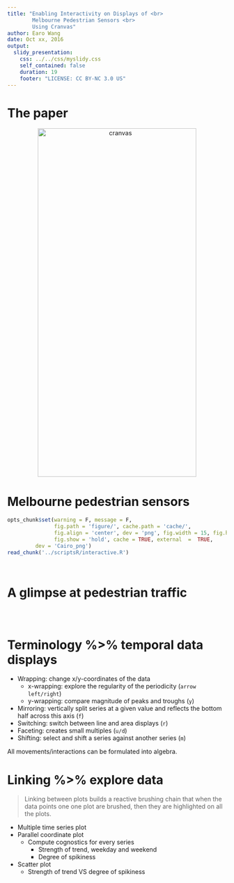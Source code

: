 ```yaml
---
title: "Enabling Interactivity on Displays of <br> 
        Melbourne Pedestrian Sensors <br>
        Using Cranvas"
author: Earo Wang
date: Oct xx, 2016
output:
  slidy_presentation:
    css: ../../css/myslidy.css
    self_contained: false
    duration: 19
    footer: "LICENSE: CC BY-NC 3.0 US"
---
```


# The paper

<center><img src="figure/cranvas_paper.png" alt="cranvas" style="width: 85%; height: 800px"/></center>

# Melbourne pedestrian sensors 

```r
opts_chunk$set(warning = F, message = F,
			   fig.path = 'figure/', cache.path = 'cache/', 
			   fig.align = 'center', dev = 'png', fig.width = 15, fig.height = 8, 
			   fig.show = 'hold', cache = TRUE, external  =  TRUE,
         dev = 'Cairo_png')
read_chunk('../scriptsR/interactive.R')
```

```r
```

```r
```

# A glimpse at pedestrian traffic

```r
```

```r
```

```r
```

# Terminology %>% temporal data displays

* Wrapping: change x/y-coordinates of the data
    + x-wrapping: explore the regularity of the periodicity (`arrow left/right`)
    + y-wrapping: compare magnitude of peaks and troughs (`y`)
* Mirroring: vertically split series at a given value and reflects the bottom half
  across this axis (`f`)
* Switching: switch between line and area displays (`r`)
* Faceting: creates small multiples (`u/d`)
* Shifting: select and shift a series against another series (`m`)

All movements/interactions can be formulated into algebra.

# Linking %>% explore data

> Linking between plots builds a reactive brushing chain that when the data points
one one plot are brushed, then they are highlighted on all the plots.

* Multiple time series plot
* Parallel coordinate plot
    + Compute cognostics for every series
        - Strength of trend, weekday and weekend
        - Degree of spikiness
* Scatter plot
    + Strength of trend VS degree of spikiness
